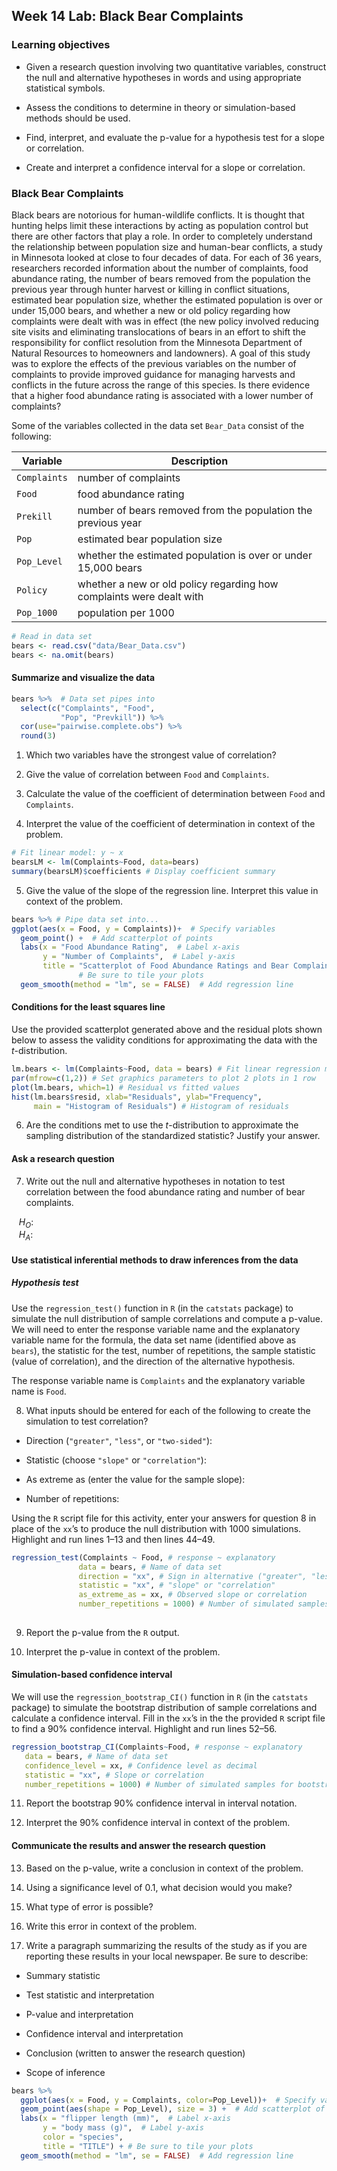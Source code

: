 ## Week 14 Lab: Black Bear Complaints

\setstretch{1}

### Learning objectives

* Given a research question involving two quantitative variables, construct the null and alternative hypotheses
  in words and using appropriate statistical symbols.
  
* Assess the conditions to determine in theory or simulation-based methods should be used.

* Find, interpret, and evaluate the p-value for a hypothesis test for a slope or correlation.

* Create and interpret a confidence interval for a slope or correlation.


### Black Bear Complaints

Black bears are notorious for human-wildlife conflicts. It is thought that hunting helps limit these interactions by acting as population control but there are other factors that play a role.  In order to completely understand the relationship between population size and human-bear conflicts, a study in Minnesota looked at close to four decades of data.  For each of 36 years, researchers recorded information about the number of complaints, food abundance rating, the number of bears removed from the population the previous year through hunter harvest or killing in conflict situations, estimated bear population size, whether the estimated population is over or under 15,000 bears, and whether a new or old policy regarding how complaints were dealt with was in effect (the new policy involved reducing site visits and eliminating translocations of bears in an effort to shift the responsibility for conflict resolution from the Minnesota Department of Natural Resources to homeowners and landowners). A goal of this study was to explore the effects of the previous variables on the number of complaints to provide improved guidance for managing harvests and conflicts in the future across the range of this species. Is there evidence that a higher food abundance rating is associated with a lower number of complaints?

Some of the variables collected in the data set `Bear_Data` consist of the following:

| **Variable** 	| **Description** |
|---	|-------------	|
| `Complaints` | number of complaints |
| `Food` | food abundance rating |
| `Prekill` | number of bears removed from the population the previous year |
| `Pop` | estimated bear population size |
| `Pop_Level` | whether the estimated population is over or under 15,000 bears |
| `Policy` | whether a new or old policy regarding how complaints were dealt with |
| `Pop_1000` | population per 1000 |

```r
# Read in data set
bears <- read.csv("data/Bear_Data.csv")
bears <- na.omit(bears)
```

#### Summarize and visualize the data {-} 

```r
bears %>%  # Data set pipes into
  select(c("Complaints", "Food", 
           "Pop", "Prevkill")) %>%
  cor(use="pairwise.complete.obs") %>%
  round(3)
```

1. Which two variables have the strongest value of correlation?
\vspace{0.3in}

2. Give the value of correlation between `Food` and `Complaints`. 
\vspace{0.2in}

3. Calculate the value of the coefficient of determination between `Food` and `Complaints`. 
\vspace{0.4in}

4. Interpret the value of the coefficient of determination in context of the problem.
\vspace{0.6in}

```r
# Fit linear model: y ~ x
bearsLM <- lm(Complaints~Food, data=bears)
summary(bearsLM)$coefficients # Display coefficient summary
```

5. Give the value of the slope of the regression line.  Interpret this value in context of the problem.
\vspace{0.6in}

```r
bears %>% # Pipe data set into...
ggplot(aes(x = Food, y = Complaints))+  # Specify variables
  geom_point() +  # Add scatterplot of points
  labs(x = "Food Abundance Rating",  # Label x-axis
       y = "Number of Complaints",  # Label y-axis
       title = "Scatterplot of Food Abundance Ratings and Bear Complaints") + 
               # Be sure to tile your plots
  geom_smooth(method = "lm", se = FALSE)  # Add regression line
```



#### Conditions for the least squares line {-}

Use the provided scatterplot generated above and the residual plots shown below to assess the validity conditions for approximating the data with the $t$-distribution.

```r
lm.bears <- lm(Complaints~Food, data = bears) # Fit linear regression model
par(mfrow=c(1,2)) # Set graphics parameters to plot 2 plots in 1 row
plot(lm.bears, which=1) # Residual vs fitted values
hist(lm.bears$resid, xlab="Residuals", ylab="Frequency",
     main = "Histogram of Residuals") # Histogram of residuals
```

6. Are the conditions met to use the $t$-distribution to approximate the sampling distribution of the standardized statistic? Justify your answer.

\vspace{1.5in}

#### Ask a research question {-}

7. Write out the null and alternative hypotheses in notation to test correlation between the food abundance rating and number of bear complaints.

|    $H_O:$

|    $H_A:$

#### Use statistical inferential methods to draw inferences from the data {-}

##### Hypothesis test {-}

Use the `regression_test()` function in `R` (in the `catstats` package) to simulate the null distribution of sample correlations and compute a p-value.  We will need to enter the response variable name and the explanatory variable name for the formula, the data set name (identified above as `bears`), the statistic for the test, number of repetitions, the sample statistic (value of correlation), and the direction of the alternative hypothesis.

The response variable name is `Complaints` and the explanatory variable name is `Food`.

8. What inputs should be entered for each of the following to create the simulation to test correlation?

\vspace{.5 mm}

* Direction (`"greater"`, `"less"`, or `"two-sided"`):

\vspace{.2in}

* Statistic (choose `"slope"` or `"correlation"`):

\vspace{.2in}
* As extreme as (enter the value for the sample slope):

\vspace{0.2in}

* Number of repetitions:
    
\vspace{.2in}

Using the `R` script file for this activity, enter your answers for question 8 in place of the `xx`'s to produce the null distribution with 1000 simulations.  Highlight and run lines 1--13 and then lines 44--49.

```r
regression_test(Complaints ~ Food, # response ~ explanatory
               data = bears, # Name of data set
               direction = "xx", # Sign in alternative ("greater", "less", "two-sided")
               statistic = "xx", # "slope" or "correlation"
               as_extreme_as = xx, # Observed slope or correlation
               number_repetitions = 1000) # Number of simulated samples for null distribution
       
```

9.  Report the p-value from the `R` output. 
\vspace{0.3in}

10. Interpret the p-value in context of the problem.
\vspace{0.8in}

#### Simulation-based confidence interval {-}

We will use the `regression_bootstrap_CI()` function in `R` (in the `catstats` package) to simulate the bootstrap distribution of sample correlations and calculate a confidence interval. Fill in the `xx`'s in the the provided `R` script file to find a 90\% confidence interval. Highlight and run lines 52--56. 

```r
regression_bootstrap_CI(Complaints~Food, # response ~ explanatory
   data = bears, # Name of data set
   confidence_level = xx, # Confidence level as decimal
   statistic = "xx", # Slope or correlation
   number_repetitions = 1000) # Number of simulated samples for bootstrap distribution
```
11.  Report the bootstrap 90\% confidence interval in interval notation.  
\vspace{0.5in}

12. Interpret the 90\% confidence interval in context of the problem.
\vspace{0.8in}
   
#### Communicate the results and answer the research question {-}

13. Based on the p-value, write a conclusion in context of the problem.

\vspace{.8in}

14. Using a significance level of 0.1, what decision would you make?
\vspace{0.2in}

15. What type of error is possible?
\vspace{0.3in}

16. Write this error in context of the problem.
\vspace{0.8in}

17. Write a paragraph summarizing the results of the study as if you are reporting these results in your local newspaper.  Be sure to describe:

* Summary statistic

* Test statistic and interpretation

* P-value and interpretation

* Confidence interval and interpretation

* Conclusion (written to answer the research question)

* Scope of inference

\vspace{3in}

```r
bears %>%
  ggplot(aes(x = Food, y = Complaints, color=Pop_Level))+  # Specify variables
  geom_point(aes(shape = Pop_Level), size = 3) +  # Add scatterplot of points
  labs(x = "flipper length (mm)",  # Label x-axis
       y = "body mass (g)",  # Label y-axis
       color = "species",
       title = "TITLE") + # Be sure to tile your plots
  geom_smooth(method = "lm", se = FALSE)  # Add regression line
```